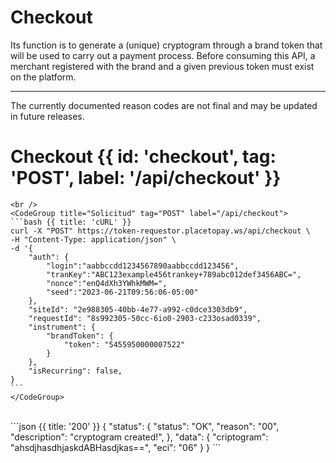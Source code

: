 


# Checkout

Its function is to generate a (unique) cryptogram through a brand token that will
be used to carry out a payment process. Before consuming this API, a merchant registered
with the brand and a given previous token must exist on the platform.


<CheckoutSequence />

---

<Note type="warning">
    The currently documented reason codes are not final and may be updated in future releases.
</Note>

# Checkout {{ id: 'checkout', tag: 'POST', label: '/api/checkout' }}

<Row>
  <Col>
    <ApiReader
      path="/api/checkout"
      method="POST"
      api={props.refs}
    />
  </Col>
  <Col sticky>

    <br />
    <CodeGroup title="Solicitud" tag="POST" label="/api/checkout">
    ```bash {{ title: 'cURL' }}
    curl -X "POST" https://token-requestor.placetopay.ws/api/checkout \
    -H "Content-Type: application/json" \
    -d '{
        "auth": {
            "login":"aabbccdd1234567890aabbccdd123456",
            "tranKey":"ABC123example456trankey+789abc012def3456ABC=",
            "nonce":"enQ4dXh3YWhkMWM=",
            "seed":"2023-06-21T09:56:06-05:00"
        },
        "siteId": "2e988305-40bb-4e77-a992-c0dce3303db9",
        "requestId": "8s992305-50cc-6io0-2903-c233osad0339",
        "instrument": {
            "brandToken": {
                "token": "5455950000007522"
            }
        },
        "isRecurring": false,
    }
    ```
    </CodeGroup>
  </Col>
</Row>

<Row>
  <Col>
    <ApiReader
      path="/api/checkout"
      method="post"
      type="response"
      api={props.refs}
    />
  </Col>
  <Col sticky>
    <br />
    <CodeGroup title="Respuesta">
    ```json {{ title: '200' }}
        {
            "status": {
                "status": "OK",
                "reason": "00",
                "description": "cryptogram created!",
            },
            "data": {
                "criptogram": "ahsdjhasdhjaskdABHasdjkas==",
                "eci": "06"
            }
        }
        ```
    </CodeGroup>
  </Col>
</Row>
